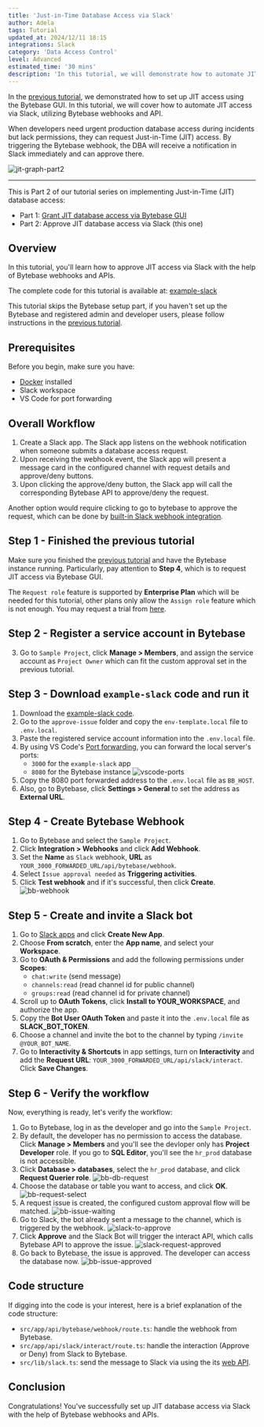 ```yaml
---
title: 'Just-in-Time Database Access via Slack'
author: Adela
tags: Tutorial
updated_at: 2024/12/11 18:15
integrations: Slack
category: 'Data Access Control'
level: Advanced
estimated_time: '30 mins'
description: 'In this tutorial, we will demonstrate how to automate JIT access via Slack, utilizing Bytebase webhooks and API'
---
```


In the [previous tutorial](/tutorials/just-in-time-database-access-part1), we demonstrated how to set up JIT access using the Bytebase GUI. In this tutorial, we will cover how to automate JIT access via Slack, utilizing Bytebase webhooks and API.

When developers need urgent production database access during incidents but lack permissions, they can request Just-in-Time (JIT) access. By triggering the Bytebase webhook, the DBA will receive a notification in Slack immediately and can approve there.

![jit-graph-part2](/content/docs/tutorials/just-in-time-database-access-part2/jit-graph2.webp)

---

This is Part 2 of our tutorial series on implementing Just-in-Time (JIT) database access:

- Part 1: [Grant JIT database access via Bytebase GUI](/tutorials/just-in-time-database-access-part1)
- Part 2: Approve JIT database access via Slack (this one)

## Overview

In this tutorial, you'll learn how to approve JIT access via Slack with the help of Bytebase webhooks and APIs.

The complete code for this tutorial is available at: [example-slack](https://github.com/bytebase/example-slack)

This tutorial skips the Bytebase setup part, if you haven't set up the Bytebase and registered admin and developer users, please follow instructions in the [previous tutorial](/tutorials/just-in-time-database-access-part1).

## Prerequisites

Before you begin, make sure you have:

- [Docker](https://www.docker.com/) installed
- Slack workspace
- VS Code for port forwarding

## Overall Workflow

1. Create a Slack app. The Slack app listens on the webhook notification when someone submits a database access request.
1. Upon receiving the webhook event, the Slack app will present a message card in the configured channel with request details and approve/deny buttons.
1. Upon clicking the approve/deny button, the Slack app will call the corresponding Bytebase API to approve/deny the request.

Another option would require clicking to go to bytebase to approve the request, which can be done by [built-in Slack webhook integration](/change-database/webhook/#slack).

## Step 1 - Finished the previous tutorial

Make sure you finished the [previous tutorial](/tutorials/just-in-time-database-access-part1) and have the Bytebase instance running. Particularly, pay attention to **Step 4**, which is to request JIT access via Bytebase GUI.

The `Request role` feature is supported by **Enterprise Plan** which will be needed for this tutorial, other plans only allow the `Assign role` feature which is not enough. You may request a trial from [here](https://www.bytebase.com/contact-us/).

## Step 2 - Register a service account in Bytebase

<IncludeBlock url="/docs/share/tutorials/create-service-account"></IncludeBlock>

3. Go to `Sample Project`, click **Manage > Members**, and assign the service account as `Project Owner` which can fit the custom approval set in the previous tutorial.

## Step 3 - Download `example-slack` code and run it

1. Download the [example-slack code](https://github.com/bytebase/example-slack).
1. Go to the `approve-issue` folder and copy the `env-template.local` file to `.env.local`.
1. Paste the registered service account information into the `.env.local` file.
1. By using VS Code's [Port forwarding](https://code.visualstudio.com/docs/editor/port-forwarding), you can forward the local server's ports:
   - `3000` for the `example-slack` app
   - `8080` for the Bytebase instance
     ![vscode-ports](/content/docs/tutorials/just-in-time-database-access-part2/vscode-ports.webp)
1. Copy the 8080 port forwarded address to the `.env.local` file as `BB_HOST`.
1. Also, go to Bytebase, click **Settings > General** to set the address as **External URL**.

## Step 4 - Create Bytebase Webhook

1. Go to Bytebase and select the `Sample Project`.
1. Click **Integration > Webhooks** and click **Add Webhook**.
1. Set the **Name** as `Slack` webhook, **URL** as `YOUR_3000_FORWARDED_URL/api/bytebase/webhook`.
1. Select `Issue approval needed` as **Triggering activities**.
1. Click **Test webhook** and if it's successful, then click **Create**.
   ![bb-webhook](/content/docs/tutorials/just-in-time-database-access-part2/bb-webhook.webp)

## Step 5 - Create and invite a Slack bot

1. Go to [Slack apps](https://api.slack.com/apps) and click **Create New App**.
1. Choose **From scratch**, enter the **App name**, and select your **Workspace**.
1. Go to **OAuth & Permissions** and add the following permissions under **Scopes**:
   - `chat:write` (send message)
   - `channels:read` (read channel id for public channel)
   - `groups:read` (read channel id for private channel)
1. Scroll up to **OAuth Tokens**, click **Install to YOUR_WORKSPACE**, and authorize the app.
1. Copy the **Bot User OAuth Token** and paste it into the `.env.local` file as **SLACK_BOT_TOKEN**.
1. Choose a channel and invite the bot to the channel by typing `/invite @YOUR_BOT_NAME`.
1. Go to **Interactivity & Shortcuts** in app settings, turn on **Interactivity** and add the **Request URL**: `YOUR_3000_FORWARDED_URL/api/slack/interact`. Click **Save Changes**.

## Step 6 - Verify the workflow

Now, everything is ready, let's verify the workflow:

1. Go to Bytebase, log in as the developer and go into the `Sample Project`.
1. By default, the developer has no permission to access the database. Click **Manage > Members** and you'll see the devloper only has **Project Developer** role. If you go to **SQL Editor**, you'll see the `hr_prod` database is not accessible.
1. Click **Database > databases**, select the `hr_prod` database, and click **Request Querier role**.
   ![bb-db-request](/content/docs/tutorials/just-in-time-database-access-part2/bb-db-request.webp)
1. Choose the database or table you want to access, and click **OK**.
   ![bb-request-select](/content/docs/tutorials/just-in-time-database-access-part2/bb-request-select.webp)
1. A request issue is created, the configured custom approval flow will be matched.
   ![bb-issue-waiting](/content/docs/tutorials/just-in-time-database-access-part2/bb-issue-waiting.webp)
1. Go to Slack, the bot already sent a message to the channel, which is triggered by the webhook.
   ![slack-to-approve](/content/docs/tutorials/just-in-time-database-access-part2/slack-to-approve.webp)
1. Click **Approve** and the Slack Bot will trigger the interact API, which calls Bytebase API to approve the issue.
   ![slack-request-approved](/content/docs/tutorials/just-in-time-database-access-part2/slack-request-approved.webp)
1. Go back to Bytebase, the issue is approved. The developer can access the database now.
   ![bb-issue-approved](/content/docs/tutorials/just-in-time-database-access-part2/bb-issue-approved.webp)

## Code structure

If digging into the code is your interest, here is a brief explanation of the code structure:

- `src/app/api/bytebase/webhook/route.ts`: handle the webhook from Bytebase.
- `src/app/api/slack/interact/route.ts`: handle the interaction (Approve or Deny) from Slack to Bytebase.
- `src/lib/slack.ts`: send the message to Slack via using the its [web API](https://tools.slack.dev/node-slack-sdk/web-api/).

## Conclusion

Congratulations! You've successfully set up JIT database access via Slack with the help of Bytebase webhooks and APIs.
